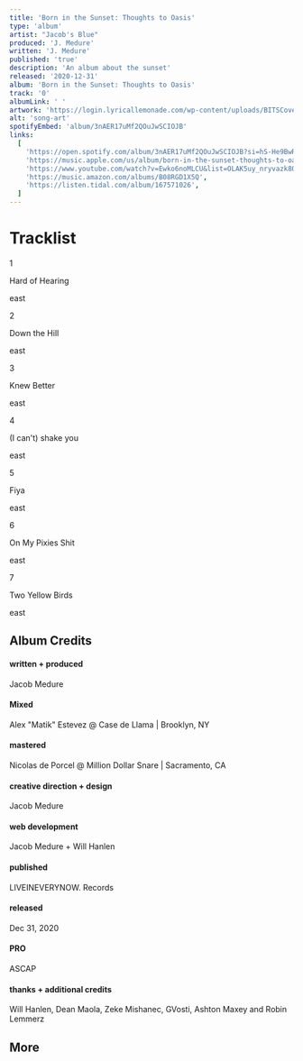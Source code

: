 ```yaml
---
title: 'Born in the Sunset: Thoughts to Oasis'
type: 'album'
artist: "Jacob's Blue"
produced: 'J. Medure'
written: 'J. Medure'
published: 'true'
description: 'An album about the sunset'
released: '2020-12-31'
album: 'Born in the Sunset: Thoughts to Oasis'
track: '0'
albumLink: ' '
artwork: 'https://login.lyricallemonade.com/wp-content/uploads/BITSCover1-scaled.jpg'
alt: 'song-art'
spotifyEmbed: 'album/3nAER17uMf2QOuJwSCIOJB'
links:
  [
    'https://open.spotify.com/album/3nAER17uMf2QOuJwSCIOJB?si=hS-He9BwRomfBTJPv9FKww&nd=1',
    'https://music.apple.com/us/album/born-in-the-sunset-thoughts-to-oasis/1546646373',
    'https://www.youtube.com/watch?v=Ewko6noMLCU&list=OLAK5uy_nryvazk8OLLzaongCwezLMDuJ4lvK4mec',
    'https://music.amazon.com/albums/B08RGD1X5Q',
    'https://listen.tidal.com/album/167571026',
  ]
---
```


# Tracklist

<div className="divide-y flex flex-col w-full border-y not-prose mb-8">
  <Link href="/songs/hard-of-hearing">
    <div className="flex items-center justify-between group hover:cursor-pointer py-2">
      <div className="flex items-center space-x-2">
        <p className="text-neutral-400">1</p>
        <p>Hard of Hearing</p>
      </div>
      <span className="material-icons text-lg text-neutral-400 group-hover:text-white">
        east
      </span>
    </div>
  </Link>
  <Link href="/songs/down-the-hill">
    <div className="flex items-center justify-between group hover:cursor-pointer py-2">
      <div className="flex items-center space-x-2">
        <p className="text-neutral-400">2</p>
        <p>Down the Hill</p>
      </div>
      <span className="material-icons text-lg text-neutral-400 group-hover:text-white">
        east
      </span>
    </div>
  </Link>
  <Link href="/songs/knew-better">
    <div className="flex items-center justify-between group hover:cursor-pointer py-2">
      <div className="flex items-center space-x-2">
        <p className="text-neutral-400">3</p>
        <p>Knew Better</p>
      </div>
      <span className="material-icons text-lg text-neutral-400 group-hover:text-white">
        east
      </span>
    </div>
  </Link>
  <Link href="/songs/i-cant-shake-you">
    <div className="flex items-center justify-between group hover:cursor-pointer py-2">
      <div className="flex items-center space-x-2">
        <p className="text-neutral-400">4</p>
        <p>(I can't) shake you</p>
      </div>
      <span className="material-icons text-lg text-neutral-400 group-hover:text-white">
        east
      </span>
    </div>
  </Link>
  <Link href="/songs/fiya">
    <div className="flex items-center justify-between group hover:cursor-pointer py-2">
      <div className="flex items-center space-x-2">
        <p className="text-neutral-400">5</p>
        <p>Fiya</p>
      </div>
      <span className="material-icons text-lg text-neutral-400 group-hover:text-white">
        east
      </span>
    </div>
  </Link>
  <Link href="/songs/on-my-pixies-shit">
    <div className="flex items-center justify-between group hover:text-white hover:cursor-pointer py-2">
      <div className="flex items-center space-x-2">
        <p className="text-neutral-400">6</p>
        <p>On My Pixies Shit</p>
      </div>
      <span className="material-icons text-lg text-neutral-400 group-hover:fill-white">
        east
      </span>
    </div>
  </Link>
  <Link href="/songs/two-yellow-birds">
    <div className="flex items-center justify-between group hover:cursor-pointer py-2 my-0">
      <div className="flex items-center space-x-2">
        <p className="text-neutral-400">7</p>
        <p>Two Yellow Birds</p>
      </div>
      <span className="material-icons text-lg text-neutral-400 group-hover:text-white">
        east
      </span>
    </div>
  </Link>
</div>

## Album Credits

<div className="album-credits flex-col w-full not-prose justify-start">
  <div className="credit flex-auto flex-grow">
    <h4>written + produced</h4>
    <p>Jacob Medure</p>
  </div>
  <div className="credit flex-auto flex-grow">
    <h4>Mixed</h4>
    <p>Alex "Matik" Estevez @ Case de Llama | Brooklyn, NY</p>
  </div>
  <div className="credit flex-auto flex-grow">
    <h4>mastered</h4>
    <p>Nicolas de Porcel @ Million Dollar Snare | Sacramento, CA</p>
  </div>
  <div className="credit flex-auto flex-grow">
    <h4>creative direction + design</h4>
    <p>Jacob Medure</p>
  </div>
  <div className="credit flex-auto flex-grow">
    <h4>web development</h4>
    <p>Jacob Medure + Will Hanlen</p>
  </div>
  <div className="credit flex-auto flex-grow">
    <h4>published</h4>
    <p>LIVEINEVERYNOW. Records</p>
  </div>
  <div className="credit flex-auto flex-grow">
    <h4>released</h4>
    <p>Dec 31, 2020</p>
  </div>
  <div className="credit flex-auto flex-grow">
    <h4>PRO</h4>
    <p>ASCAP</p>
  </div>
  <div className="credit flex-auto flex-grow">
    <h4>thanks + additional credits</h4>
    <p>Will Hanlen, Dean Maola, Zeke Mishanec, GVosti, Ashton Maxey and Robin Lemmerz</p>
  </div>
</div>

## More

<MoreLinkBlog
  href="https://web.archive.org/web/20220730230234/https://jacobs.blue/"
  label="Born in the Sunset Experience"
  year="2020"
  alt="born in the susnet website preview"
  src="/BITS.gif"
/>
